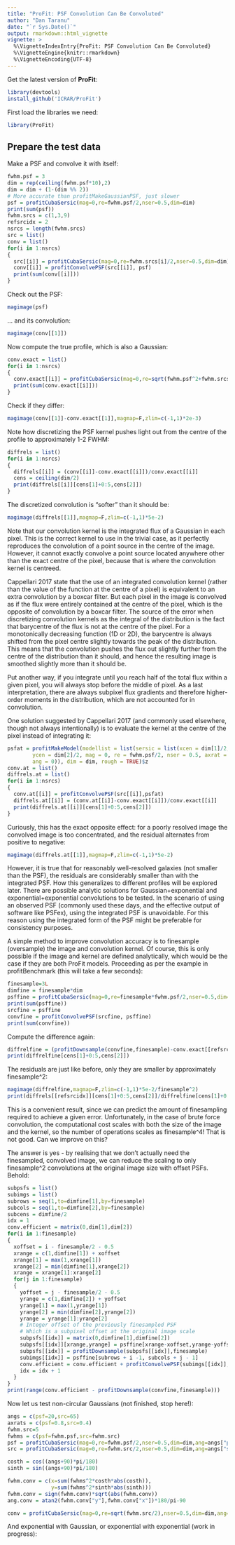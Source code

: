 ```yaml
---
title: "ProFit: PSF Convolution Can Be Convoluted"
author: "Dan Taranu"
date: "`r Sys.Date()`"
output: rmarkdown::html_vignette
vignette: >
  %\VignetteIndexEntry{ProFit: PSF Convolution Can Be Convoluted}
  %\VignetteEngine{knitr::rmarkdown}
  %\VignetteEncoding{UTF-8}
---
```


Get the latest version of **ProFit**:

```r
library(devtools)
install_github('ICRAR/ProFit')
```

First load the libraries we need:

```r
library(ProFit)
```

## Prepare the test data

Make a PSF and convolve it with itself:

```r
fwhm.psf = 3
dim = rep(ceiling(fwhm.psf*10),2)
dim = dim + (1-(dim %% 2))
# More accurate than profitMakeGaussianPSF, just slower
psf = profitCubaSersic(mag=0,re=fwhm.psf/2,nser=0.5,dim=dim)
print(sum(psf))
fwhm.srcs = c(1,3,9)
refsrcidx = 2
nsrcs = length(fwhm.srcs)
src = list()
conv = list()
for(i in 1:nsrcs) 
{
  src[[i]] = profitCubaSersic(mag=0,re=fwhm.srcs[i]/2,nser=0.5,dim=dim)
  conv[[i]] = profitConvolvePSF(src[[i]], psf)
  print(sum(conv[[i]]))
}
```

Check out the PSF:

```r
magimage(psf)
```

... and its convolution:

```r
magimage(conv[[1]])
```

Now compute the true profile, which is also a Gaussian:

```r
conv.exact = list()
for(i in 1:nsrcs) 
{
  conv.exact[[i]] = profitCubaSersic(mag=0,re=sqrt(fwhm.psf^2+fwhm.srcs[i]^2)/2,nser=0.5,dim=dim)
  print(sum(conv.exact[[i]]))
}
```

Check if they differ:

```r
magimage(conv[[1]]-conv.exact[[1]],magmap=F,zlim=c(-1,1)*2e-3)
```

Note how discretizing the PSF kernel pushes light out from the centre of the profile to approximately 1-2 FWHM:

```r
diffrels = list()
for(i in 1:nsrcs)
{
  diffrels[[i]] = (conv[[i]]-conv.exact[[i]])/conv.exact[[i]]
  cens = ceiling(dim/2)
  print(diffrels[[i]][cens[1]+0:5,cens[2]]) 
}
```

The discretized convolution is "softer" than it should be:

```r
magimage(diffrels[[1]],magmap=F,zlim=c(-1,1)*5e-2)
```

Note that our convolution kernel is the integrated flux of a Gaussian in each pixel. This is the correct kernel to use in the trivial case, as it perfectly reproduces the convolution of a point source in the centre of the image. However, it cannot exactly convolve a point source located anywhere other than the exact centre of the pixel, because that is where the convolution kernel is centreed.

Cappellari 2017 state that the use of an integrated convolution kernel (rather than the value of the function at the centre of a pixel) is equivalent to an extra convolution by a boxcar filter. But each pixel in the image is convolved as if the flux were entirely contained at the centre of the pixel, which is the opposite of convolution by a boxcar filter. The source of the error when discretizing convolution kernels as the integral of the distribution is the fact that barycentre of the flux is not at the centre of the pixel. For a monotonically decreasing function (1D or 2D), the barycentre is always shifted from the pixel centre slightly towards the peak of the distribution. This means that the convolution pushes the flux out slightly further from the centre of the distribution than it should, and hence the resulting image is smoothed slightly more than it should be.

Put another way, if you integrate until you reach half of the total flux within a given pixel, you will always stop before the middle of pixel. As a last interpretation, there are always subpixel flux gradients and therefore higher-order moments in the distribution, which are not accounted for in convolution.

One solution suggested by Cappellari 2017 (and commonly used elsewhere, though not always intentionally) is to evaluate the kernel at the centre of the pixel instead of integrating it:

```r
psfat = profitMakeModel(modellist = list(sersic = list(xcen = dim[1]/2, 
        ycen = dim[2]/2, mag = 0, re = fwhm.psf/2, nser = 0.5, axrat = 1, 
        ang = 0)), dim = dim, rough = TRUE)$z
conv.at = list()
diffrels.at = list()
for(i in 1:nsrcs)
{
  conv.at[[i]] = profitConvolvePSF(src[[i]],psfat)
  diffrels.at[[i]] = (conv.at[[i]]-conv.exact[[i]])/conv.exact[[i]]
  print(diffrels.at[[i]][cens[1]+0:5,cens[2]])
}
```

Curiously, this has the exact opposite effect: for a poorly resolved image the convolved image is too concentrated, and the residual alternates from positive to negative:

```r
magimage(diffrels.at[[1]],magmap=F,zlim=c(-1,1)*5e-2)
```

However, it is true that for reasonably well-resolved galaxies (not smaller than the PSF), the residuals are considerably smaller than with the integrated PSF. How this generalizes to different profiles will be explored later. There are possible analytic solutions for Gaussian+exponential and exponential+exponential convolutions to be tested. In the scenario of using an observed PSF (commonly used these days, and the effective output of software like PSFex), using the integrated PSF is unavoidable. For this reason using the integrated form of the PSF might be preferable for consistency purposes.

A simple method to improve convolution accuracy is to finesample (oversample) the image and convolution kernel. Of course, this is only possible if the image and kernel are defined analytically, which would be the case if they are both ProFit models. Proceeding as per the example in profitBenchmark (this will take a few seconds):

```r
finesample=3L
dimfine = finesample*dim
psffine = profitCubaSersic(mag=0,re=finesample*fwhm.psf/2,nser=0.5,dim=dimfine)
print(sum(psffine))
srcfine = psffine
convfine = profitConvolvePSF(srcfine, psffine)
print(sum(convfine))
```

Compute the difference again:

```r
diffrelfine = (profitDownsample(convfine,finesample)-conv.exact[[refsrcidx]])/conv.exact[[refsrcidx]]
print(diffrelfine[cens[1]+0:5,cens[2]])
```

The residuals are just like before, only they are smaller by approximately finesample^2:

```r
magimage(diffrelfine,magmap=F,zlim=c(-1,1)*5e-2/finesample^2)
print(diffrels[[refsrcidx]][cens[1]+0:5,cens[2]]/diffrelfine[cens[1]+0:5,cens[2]])
```

This is a convenient result, since we can predict the amount of finesampling required to achieve a given error. Unfortunately, in the case of brute force convolution, the computational cost scales with both the size of the image and the kernel, so the number of operations scales as finesample^4! That is not good. Can we improve on this?

The answer is yes - by realising that we don't actually need the finesampled, convolved image, we can reduce the scaling to only finesample^2 convolutions at the original image size with offset PSFs. Behold:

```r
subpsfs = list()
subimgs = list()
subrows = seq(1,to=dimfine[1],by=finesample)
subcols = seq(1,to=dimfine[2],by=finesample)
subcens = dimfine/2
idx = 1
conv.efficient = matrix(0,dim[1],dim[2])
for(i in 1:finesample)
{
  xoffset = i - finesample/2 - 0.5
  xrange = c(1,dimfine[1]) + xoffset
  xrange[1] = max(1,xrange[1])
  xrange[2] = min(dimfine[1],xrange[2])
  xrange = xrange[1]:xrange[2]
  for(j in 1:finesample)
  {
    yoffset = j - finesample/2 - 0.5
    yrange = c(1,dimfine[2]) + yoffset
    yrange[1] = max(1,yrange[1])
    yrange[2] = min(dimfine[2],yrange[2])
    yrange = yrange[1]:yrange[2]
    # Integer offset of the previously finesampled PSF
    # Which is a subpixel offset at the original image scale
    subpsfs[[idx]] = matrix(0,dimfine[1],dimfine[2])
    subpsfs[[idx]][xrange,yrange] = psffine[xrange-xoffset,yrange-yoffset]
    subpsfs[[idx]] = profitDownsample(subpsfs[[idx]],finesample)
    subimgs[[idx]] = psffine[subrows + i -1, subcols + j - 1]
    conv.efficient = conv.efficient + profitConvolvePSF(subimgs[[idx]],subpsfs[[idx]])
    idx = idx + 1
  }
}
print(range(conv.efficient - profitDownsample(convfine,finesample)))
```

Now let us test non-circular Gaussians (not finished, stop here!):

```r
angs = c(psf=20,src=65)
axrats = c(psf=0.8,src=0.4)
fwhm.src=5
fwhms = c(psf=fwhm.psf,src=fwhm.src)
psf = profitCubaSersic(mag=0,re=fwhm.psf/2,nser=0.5,dim=dim,ang=angs["psf"], axrat=axrats["psf"])
src = profitCubaSersic(mag=0,re=fwhm.src/2,nser=0.5,dim=dim,ang=angs["src"], axrat=axrats["src"])

costh = cos((angs+90)*pi/180)
sinth = sin((angs+90)*pi/180)

fwhm.conv = c(x=sum(fwhms^2*costh*abs(costh)),
              y=sum(fwhms^2*sinth*abs(sinth)))
fwhm.conv = sign(fwhm.conv)*sqrt(abs(fwhm.conv))
ang.conv = atan2(fwhm.conv["y"],fwhm.conv["x"])*180/pi-90

conv = profitCubaSersic(mag=0,re=sqrt(fwhm.src/2),nser=0.5,dim=dim,ang=angs["src"], axrat=axrats["src"])

```

And exponential with Gaussian, or exponential with exponential (work in progress):